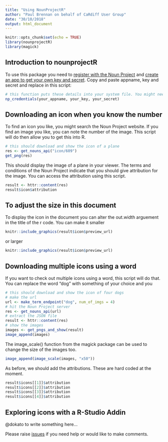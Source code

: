 ```yaml
---
title: "Using NounProjectR"
author: "Paul Brennan on behalf of CaRdiff User Group"
date: "30/10/2018"
output: html_document
---
```


```r
knitr::opts_chunk$set(echo = TRUE)
library(nounprojectR)
library(magick)
```

## Introduction to nounprojectR


To use this package you need to [register with the Noun Project](https://thenounproject.com) and [create an app to get your own key and secret](https://thenounproject.com/developers/apps/). 
Copy and paste appname, key and secret and replace in this script:

```r
# this function puts these details into your system file. You might need to restart R-Studio. 
np_credentials(your_appname, your_key, your_secret)
```

## Downloading an icon when you know the number

To find an icon you like, you might search the Noun Project website.
If you find an image you like, you can note the number of the image. 
This script will do then allow you to get this into R.  

```r
# this should download and show the icon of a plane
res <- get_nouns_api("icon/609") 
get_png(res)
```

This should display the image of a plane in your viewer. 
The terms and conditions of the Noun Project indicate that you should 
give attribution for the image. 
You can access the attribution using this script. 
```r
result <- httr::content(res)
result$icon$attribution
```

## To adjust the size in this document
To display the icon in the document you can alter the out.width arguement in
the title of the r code. You can make it smaller

```r
knitr::include_graphics(result$icon$preview_url)
```
or larger

```r
knitr::include_graphics(result$icon$preview_url)
```



## Downloading multiple icons using a word
If you want to check out multiple icons using a word, this script will do that. 
You can replace the word "dog" with something of your choice and you 
```r
# this should download and show the icon of four dogs
# make the url
url <- make_term_endpoint("dog", num_of_imgs = 4)
# hit the Noun Project server 
res <- get_nouns_api(url)
# extract the JSON file
result <- httr::content(res)
# show the images
images <- get_pngs_and_show(result)
image_append(images)
```

The image_scale() function from the magick package can be used to change 
the size of the images too. 

```r
image_append(image_scale(images, "x50"))
```

As before, we should add the attributions. 
These are hard coded at the moment. 
```r
result$icons[[1]]$attribution
result$icons[[2]]$attribution
result$icons[[3]]$attribution
result$icons[[4]]$attribution
```


## Exploring icons with a R-Studio Addin
@dokato to write something here...


Please raise [issues](https://github.com/CaRdiffR/nounprojectR/issues) if you need help or would like to make comments. 
